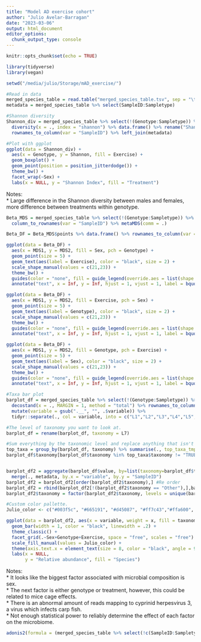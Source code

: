 ```yaml
---
title: "Model AD exercise cohort"
author: "Julio Avelar-Barragan"
date: "2023-03-06"
output: html_document
editor_options: 
  chunk_output_type: console
---
```


```r
knitr::opts_chunk$set(echo = TRUE)

library(tidyverse)
library(vegan)

setwd("/media/julio/Storage/mAD_exercise/")

#Read in data
merged_species_table = read.table("merged_species_table.tsv", sep = "\t", header = T, check.names = F)
metadata = merged_species_table %>% select(SampleID:Sampletype)
```

```r
#Shannon diversity
Shannon_div = merged_species_table %>% select(!(Genotype:Sampletype)) %>% column_to_rownames(var = "SampleID") %>% 
  diversity(x = ., index = "shannon") %>% data.frame() %>% rename("Shannon" = ".") %>% 
  rownames_to_column(var = "SampleID") %>% left_join(metadata)

#Plot with ggplot
ggplot(data = Shannon_div) +
  aes(x = Genotype, y = Shannon, fill = Exercise) +
  geom_boxplot() +
  geom_point(position = position_jitterdodge()) +
  theme_bw() +
  facet_wrap(~Sex) +
  labs(x = NULL, y = "Shannon Index", fill = "Treatment")
```

Notes:  
* Large difference in the Shannon diversity between males and females, more difference between treatments within genotype.  

```r
Beta_MDS = merged_species_table %>% select(!(Genotype:Sampletype)) %>% 
  column_to_rownames(var = "SampleID") %>% metaMDS(comm = .)

Beta_DF = Beta_MDS$points %>% data.frame() %>% rownames_to_column(var = "SampleID") %>% left_join(metadata)

ggplot(data = Beta_DF) +
  aes(x = MDS1, y = MDS2, fill = Sex, pch = Genotype) +
  geom_point(size = 5) +
  geom_text(aes(label = Exercise), color = "black", size = 2) +
  scale_shape_manual(values = c(21,23)) +
  theme_bw() +
  guides(color = "none", fill = guide_legend(override.aes = list(shape = 21))) +
  annotate("text", x = Inf, y = Inf, hjust = 1, vjust = 1, label = bquote("Stress ="~.(round(Beta_MDS$stress, digits = 2))), hjust = 1)

ggplot(data = Beta_DF) +
  aes(x = MDS1, y = MDS2, fill = Exercise, pch = Sex) +
  geom_point(size = 5) +
  geom_text(aes(label = Genotype), color = "black", size = 2) +
  scale_shape_manual(values = c(21,23)) +
  theme_bw() +
  guides(color = "none", fill = guide_legend(override.aes = list(shape = 21))) +
  annotate("text", x = Inf, y = Inf, hjust = 1, vjust = 1, label = bquote("Stress ="~.(round(Beta_MDS$stress, digits = 2))), hjust = 1)

ggplot(data = Beta_DF) +
  aes(x = MDS1, y = MDS2, fill = Genotype, pch = Exercise) +
  geom_point(size = 5) +
  geom_text(aes(label = Sex), color = "black", size = 2) +
  scale_shape_manual(values = c(21,23)) +
  theme_bw() +
  guides(color = "none", fill = guide_legend(override.aes = list(shape = 21))) +
  annotate("text", x = Inf, y = Inf, hjust = 1, vjust = 1, label = bquote("Stress ="~.(round(Beta_MDS$stress, digits = 2))), hjust = 1)
```

```r
#Taxa bar plot
barplot_df = merged_species_table %>% select(!(Genotype:Sampletype)) %>% column_to_rownames(var = "SampleID") %>%
  decostand(x = ., MARGIN = 1, method = "total") %>% rownames_to_column(var = "SampleID") %>% reshape2::melt() %>% 
  mutate(variable = gsub(".__", "", .$variable)) %>% 
  tidyr::separate(., col = variable, into = c("L1","L2","L3","L4","L5","L6","L7"), sep = "\\|", remove = T, extra = "drop")

#The level of taxonomy you want to look at.  
barplot_df = rename(barplot_df, taxonomy = L7)

#Sum everything by the taxonomic level and replace anything that isn't in the top 10 with 'other'
top_taxa = group_by(barplot_df, taxonomy) %>% summarise(., top_taxa_tmp = sum(value)) %>% arrange(., desc(top_taxa_tmp)) %>% slice(., 1:10)
barplot_df$taxonomy[barplot_df$taxonomy %in% top_taxa$taxonomy != "TRUE"] <- "Other"


barplot_df2 = aggregate(barplot_df$value, by=list(taxonomy=barplot_df$taxonomy, variable = barplot_df$SampleID), FUN=sum) %>%
  merge(., metadata, by.x = "variable", by.y = "SampleID")
barplot_df2 = barplot_df2[order(barplot_df2$taxonomy),] #Re order
barplot_df2 = rbind(barplot_df2[!(barplot_df2$taxonomy == "Other"),],barplot_df2[(barplot_df2$taxonomy == "Other"),]) #Move other to bottom
barplot_df2$taxonomy = factor(barplot_df2$taxonomy, levels = unique(barplot_df2$taxonomy)) #Fix the order

#Custom color pallette.
Julio_color <- c("#003f5c", "#665191", "#d45087", "#ff7c43","#ffa600", "#7F0A57", "#CD9ABB", "#39A9AB", "#71CFC5", "#007947" ,"gray")

ggplot(data = barplot_df2, aes(x = variable, weight = x, fill = taxonomy)) +
  geom_bar(width = 1, color = "black", linewidth = .2) +
  theme_classic() +
  facet_grid(.~Sex+Genotype+Exercise, space = "free", scales = "free") +
  scale_fill_manual(values = Julio_color) +
  theme(axis.text.x = element_text(size = 8, color = "black", angle = 90, hjust = 1, vjust = 0.5), axis.title.y = element_text(size = 16, color = "black"), strip.text.x = element_text(size = 12), strip.background = element_rect(fill="lightblue"), legend.text = element_text(size = 12), legend.title = element_text(size = 16)) +
  labs(x = NULL,
       y = "Relative abundance", fill = "Species")
```

Notes:   
* It looks like the biggest factor associated with microbial composition is sex.  
* The next factor is either genotype or treatment, however, this could be related to mice cage effects.  
* There is an abnormal amount of reads mapping to cyprinid herpesvirus 3, a virus which infects carp fish.  
* Not enough statistical power to reliably determine the effect of each factor on the microbiome.  

```r
adonis2(formula = (merged_species_table %>% select(!c(SampleID:Sampletype))) ~ Exercise, data = merged_species_table, permutations = 999, method = "bray", parallel = 32)
```
